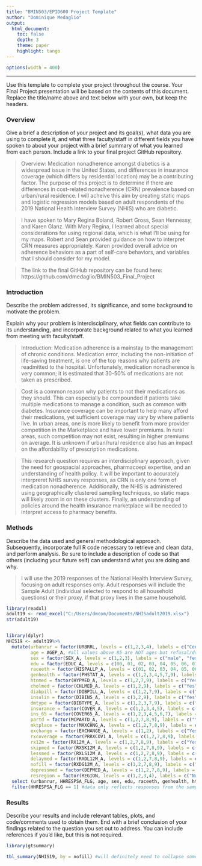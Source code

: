 ```yaml
---
title: "BMIN503/EPID600 Project Template"
author: "Dominique Medaglio"
output: 
  html_document:
    toc: false 
    depth: 3 
    theme: paper 
    highlight: tango
---
```

```r
options(width = 400)
```  
***
Use this template to complete your project throughout the course. Your Final Project presentation will be based on the contents of this document. Replace the title/name above and text below with your own, but keep the headers.

### Overview
Give a brief a description of your project and its goal(s), what data you are using to complete it, and what three faculty/staff in different fields you have spoken to about your project with a brief summary of what you learned from each person. Include a link to your final project GitHub repository.

> Overview: Medication nonadherence amongst diabetics is a widespread issue in the United States, and differences in insurance coverage (which differs by residential location) may be a contributing factor. The purpose of this project is to determine if there are differences in cost-related nonadherence (CRN) prevalence based on urban/rural residence. I will acheive this aim by creating static maps and logistic regression models based on adult respondents of the 2019 National Health Interview Survey (NHIS) who are diabetic.

>I have spoken to Mary Regina Boland, Robert Gross, Sean Hennessy, and Karen Glanz. With Mary Regina, I learned about special considerations for using regional data, which is what I'll be using for my maps. Robert and Sean provided guidance on how to interpret CRN measures appropriately. Karen provided overall advice on adherence behaviors as a part of self-care behaviors, and variables that I should consider for my model.

>The link to the final GitHub repository can be found here: https://github.com/dmedaglio/BMIN503_Final_Project


### Introduction 
Describe the problem addressed, its significance, and some background to motivate the problem.

Explain why your problem is interdisciplinary, what fields can contribute to its understanding, and incorporate background related to what you learned from meeting with faculty/staff.

>Introduction: Medication adherence is a mainstay to the management of chronic conditions. Medication error, including the non-initiation of life-saving treatment, is one of the top reasons why patients are readmitted to the hospital. Unfortunately, medication nonadherence is very common; it is estimated that 30-50% of medications are not taken as prescribed.

>Cost is a common reason why patients to not their medications as they should. This can especially be compounded if patients take multiple medications to manage a condition, such as common with diabetes. Insurance coverage can be important to help many afford their medications, yet sufficient coverage may vary by where patients live. In urban areas, one is more likely to benefit from more provider competition in the Marketplace and have lower premiums. In rural areas, such competition may not exist, resulting in higher premiums on average. It is unknown if urban/rural residence also has an impact on the affordability of prescription medications.

>This research question requires an interdisciplinary approach, given the need for geospacial approaches, pharmacoepi expertise, and an understanding of health policy. It will be important to accurately interpreret NHIS survey responses, as CRN is only one form of medication nonadherence. Additionally, the NHIS is administered using geographically clustered sampling techniques, so static maps will likely zoom in on these clusters. Finally, an understanding of policies around the health insurance marketplace will be needed to interpret access to pharmacy benefits. 


### Methods
Describe the data used and general methodological approach. Subsequently, incorporate full R code necessary to retrieve and clean data, and perform analysis. Be sure to include a description of code so that others (including your future self) can understand what you are doing and why. 

>I will use the 2019 responses of the National Health Interview Survey, focusing on adult responses only. Adult responses will include the Sample Adult (individual selected to respond to all household questions) or their proxy, if that proxy lives in the same household. 


```r
library(readxl)
adult19 <- read_excel("C:/Users/dmcom/Documents/NHISadult2019.xlsx")
str(adult19)


library(dplyr)
NHIS19 <- adult19%>%
  mutate(urbanrur = factor(URBRRL, levels = c(1,2,3,4), labels = c("Central Metro", "Fringe Metro", "MedSmall Metro", "Nonmetro")),
         age = AGEP_A, #all values above 85 are NOT ages but refusal/don't know
         sex = factor(SEX_A, levels = c(1,2,3), labels = c("male", "female", "refused")),
         edu = factor(EDUC_A, levels = c(00, 01, 02, 03, 04, 05, 06, 07, 08, 09, 10, 11, 97, 99), labels = c("Never attend/K only", "Grade 1-11", "Grade 12, no diploma", "GED or equiv", "High school grad", "Some college, no degree", "Assoc: occup/tech/voc", "Assoc: academ", "Bachelors", "Masters", "Professional", "Doctoral", "Refused", "Don't know")),
         raceeth = factor(HISPALLP_A, levels = c(01, 02, 03, 04, 05, 06, 07), labels = c("Hispanic", "NH White", "NH Black", "NH Asian", "NH AIAN only", "NH AIAN and other", "Other/Multiple")),
         genhealth = factor(PHSTAT_A, levels = c(1,2,3,4,5,7,9), labels = c("Excellent", "Very good", "Good", "Fair", "Poor", "Refused", "Don't know")),
         htnmed = factor(HYPMED_A, levels = c(1,2,7,9), labels = c("Yes", "No", "Refused", "Don't know")),
         cholmed = factor(CHLMED_A, levels = c(1,2,9), labels = c("Yes", "No", "Don't know")),
         diabpill = factor(DIBPILL_A, levels = c(1,2,7,9), labels = c("Yes", "No", "Refused", "Don't know")),
         insulin = factor(DIBINS_A, levels = c(1,2,9), labels = c("Yes", "No", "Don't know")), 
         dmtype = factor(DIBTYPE_A, levels = c(1,2,3,7,9), labels = c("Type 1", "Type 2", "Other type", "Refused", "Don't know")),
         insurance = factor(COVER_A, levels = c(1,2,3,4,5), labels = c("Private", "Public", "Other", "Uninsured", "Don't know")),
         ins_65 = factor(COVER65_A, levels = c(1,2,3,4,5,6,7), labels = c("Private", "Dual eligible", "Medicare Advan", "Medicare", "Other", "Uninsured", "Don't know")),
         partd = factor(MCPARTD_A, levels = c(1,2,7,8,9), labels = c("Yes", "No", "Refused", "Not ascertained", "Don't know")),
         mktplace = factor(MAXCHNG_A, levels = c(1,2,7,8,9), labels = c("Yes", "No", "Refused", "Not ascertained", "Don't know")),
         exchange = factor(EXCHANGE_A, levels = c(1,2), labels = c("Yes", "No")),
         rxcoverage = factor(PRRXCOV1_A, levels = c(1,2,7,8,9), labels = c("Yes", "No", "Refused", "Not ascertained", "Don't know")),
         rx12m = factor(RX12M_A, levels = c(1,2,7,8,9), labels = c("Yes", "No", "Refused", "Not ascertained", "Don't know")),
         skipmed = factor(RXSK12M_A, levels = c(1,2,7,8,9), labels = c("Yes", "No", "Refused", "Not ascertained", "Don't know")),
         lessmed = factor(RXLS12M_A, levels = c(1,2,7,8,9), labels = c("Yes", "No", "Refused", "Not ascertained", "Don't know")),
         delaymed = factor(RXDL12M_A, levels = c(1,2,7,8,9), labels = c("Yes", "No", "Refused", "Not ascertained", "Don't know")),
         nofill = factor(RXDG12M_A, levels = c(1,2,7,8,9), labels = c("Yes", "No", "Refused", "Not ascertained", "Don't know")),
         depressmed = factor(DEPMED_A, levels = c(1,2,7,8,9), labels = c("Yes", "No", "Refused", "Not ascertained", "Don't know")),
         resregion = factor(REGION, levels = c(1,2,3,4), labels = c("Northeast", "Midwest", "South", "West"))) %>%
  select (urbanrur, HHRESPSA_FLG, age, sex, edu, raceeth, genhealth, htnmed, cholmed, diabpill, insulin, dmtype, insurance, ins_65, partd, mktplace, exchange, rxcoverage, rx12m, skipmed, lessmed, delaymed, nofill, depressmed, resregion) %>%
  filter(HHRESPSA_FLG == 1) #data only reflects responses from the sample Adult or their proxy who lives in the household


```
### Results
Describe your results and include relevant tables, plots, and code/comments used to obtain them. End with a brief conclusion of your findings related to the question you set out to address. You can include references if you'd like, but this is not required.

```r
library(gtsummary)

tbl_summary(NHIS19, by = nofill) #will definitely need to collapse some categories to make the numbers more meaningful...
```


